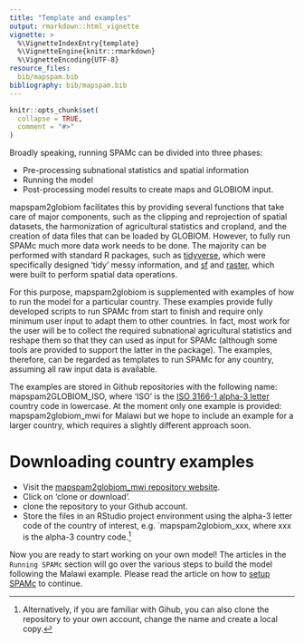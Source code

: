 ```yaml
---
title: "Template and examples"
output: rmarkdown::html_vignette
vignette: >
  %\VignetteIndexEntry{template}
  %\VignetteEngine{knitr::rmarkdown}
  %\VignetteEncoding{UTF-8}
resource_files:
  bib/mapspam.bib
bibliography: bib/mapspam.bib
---
```


```r
knitr::opts_chunk$set(
  collapse = TRUE,
  comment = "#>"
)
```

Broadly speaking, running SPAMc can be divided into three phases:

- Pre-processing subnational statistics and spatial information
- Running the model
- Post-processing model results to create maps and GLOBIOM input.

mapspam2globiom facilitates this by providing several functions that take care of major components, such as the clipping and reprojection of spatial datasets, the harmonization of agricultural statistics and cropland, and the creation of data files that can be loaded by GLOBIOM. However, to fully run SPAMc much more data work needs to be done. The majority can be performed with standard R packages, such as [tidyverse](https://cran.r-project.org/web/packages/tidyverse/index.html), which were specifically designed 'tidy' messy information, and [sf](https://cran.r-project.org/web/packages/sf/index.html) and [raster](https://cran.r-project.org/web/packages/raster/index.html), which were built to perform spatial data operations. 

For this purpose, mapspam2globiom is supplemented with examples of how to run the model for a particular country. These examples provide fully developed scripts to run SPAMc from start to finish and require only minimum user input to adapt them to other countries. In fact, most work for the user will be to collect the required subnational agricultural statistics and reshape them so that they can used as input for SPAMc (although some tools are provided to support the latter in the package). The examples, therefore, can be regarded as templates to run SPAMc for any country, assuming all raw input data is available. 

The examples are stored in Github repositories with the following name: mapspam2GLOBIOM_ISO, where 'ISO' is the [ISO 3166-1 alpha-3 letter](https://en.wikipedia.org/wiki/ISO_3166-1_alpha-3) country code in lowercase. At the moment only one example is provided: mapspam2globiom_mwi for Malawi but we hope to include an example for a larger country, which requires a slightly different approach soon.


# Downloading country examples

- Visit the [mapspam2globiom_mwi repository website](https://github.com/iiasa/mapspam2globiom_mwi).
- Click on 'clone or download'.
- clone the repository to your Github account.
- Store the files in an RStudio project environment using the alpha-3 letter code of the country of interest, e.g. `mapspam2globiom_xxx, where xxx is the alpha-3 country code.^[Alternatively, if you are familiar with Gihub, you can also clone the repository to your own account, change the name and create a local copy.]

Now you are ready to start working on your own model! The articles in the `Running SPAMc` section will go over the various steps to build the model following the Malawi example. Please read the article on how to [setup SPAMc](setup.html) to continue.

